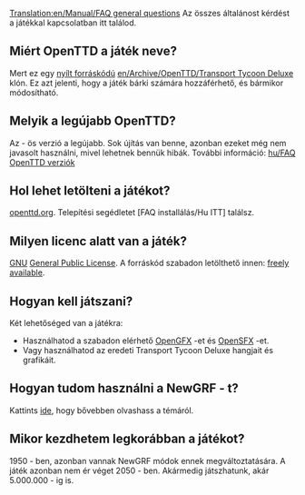 [[Translation:en/Manual/FAQ general questions]]
Az összes általánost kérdést a játékkal kapcsolatban itt találod.

== Miért OpenTTD a játék neve? ==

Mert ez egy [http://www.opensource.org/ nyílt forráskódú] [[en/Archive/OpenTTD/Transport Tycoon Deluxe]] klón. Ez azt jelenti, hogy a játék bárki számára hozzáférhető, és bármikor módosítható.

== Melyik a legújabb OpenTTD? ==

Az {{en/Version}} - ös verzió a legújabb. Sok újítás van benne, azonban ezeket még nem javasolt használni, mivel lehetnek bennük hibák. További információ: [[hu/FAQ OpenTTD verziók]]

== Hol lehet letölteni a játékot? ==

[http://www.openttd.org/download-stable openttd.org]. Telepítési segédletet [FAQ installálás/Hu ITT] találsz.

== Milyen licenc alatt van a játék? ==

[http://www.gnu.org/ GNU] [http://www.gnu.org/copyleft/gpl.html General Public License]. A forráskód szabadon letölthető innen: [[en/Development/FAQ development#how-can-i-obtain-the-source-code|freely available]].

== Hogyan kell játszani? ==

Két lehetőséged van a játékra: 
* Használhatod a szabadon elérhető [http://dev.openttdcoop.org/projects/opengfx OpenGFX ] -et és [http://dev.openttdcoop.org/projects/opensfx OpenSFX ] -et. 
* Vagy használhatod az eredeti Transport Tycoon Deluxe hangjait és grafikáit. 

== Hogyan tudom használni a NewGRF - t? ==

Kattints [[hu/FAQ NewGRF|ide]], hogy bővebben olvashass a témáról. 

== Mikor kezdhetem legkorábban a játékot? ==

1950 - ben, azonban vannak NewGRF módok ennek megváltoztatására. A játék azonban nem ér véget 2050 - ben. Akármedig játszhatunk, akár 5.000.000 - ig is.